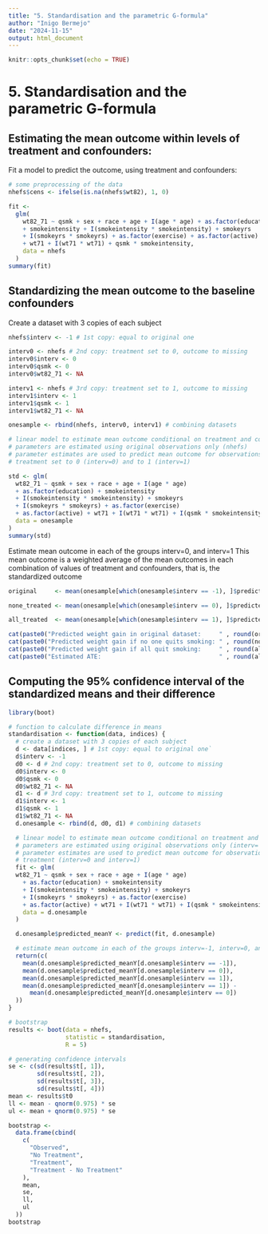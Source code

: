 ```yaml
---
title: "5. Standardisation and the parametric G-formula"
author: "Inigo Bermejo"
date: "2024-11-15"
output: html_document
---
```


```r
knitr::opts_chunk$set(echo = TRUE)
```

# 5. Standardisation and the parametric G-formula

## Estimating the mean outcome within levels of treatment and confounders:

Fit a model to predict the outcome, using treatment and confounders:

```r
# some preprocessing of the data
nhefs$cens <- ifelse(is.na(nhefs$wt82), 1, 0)

fit <-
  glm(
    wt82_71 ~ qsmk + sex + race + age + I(age * age) + as.factor(education)
    + smokeintensity + I(smokeintensity * smokeintensity) + smokeyrs
    + I(smokeyrs * smokeyrs) + as.factor(exercise) + as.factor(active)
    + wt71 + I(wt71 * wt71) + qsmk * smokeintensity,
    data = nhefs
  )
summary(fit)
```


## Standardizing the mean outcome to the baseline confounders

Create a dataset with 3 copies of each subject

```r

nhefs$interv <- -1 # 1st copy: equal to original one

interv0 <- nhefs # 2nd copy: treatment set to 0, outcome to missing
interv0$interv <- 0
interv0$qsmk <- 0
interv0$wt82_71 <- NA

interv1 <- nhefs # 3rd copy: treatment set to 1, outcome to missing
interv1$interv <- 1
interv1$qsmk <- 1
interv1$wt82_71 <- NA

onesample <- rbind(nhefs, interv0, interv1) # combining datasets

# linear model to estimate mean outcome conditional on treatment and confounders
# parameters are estimated using original observations only (nhefs)
# parameter estimates are used to predict mean outcome for observations with
# treatment set to 0 (interv=0) and to 1 (interv=1)

std <- glm(
  wt82_71 ~ qsmk + sex + race + age + I(age * age)
  + as.factor(education) + smokeintensity
  + I(smokeintensity * smokeintensity) + smokeyrs
  + I(smokeyrs * smokeyrs) + as.factor(exercise)
  + as.factor(active) + wt71 + I(wt71 * wt71) + I(qsmk * smokeintensity),
  data = onesample
)
summary(std)
```



Estimate mean outcome in each of the groups interv=0, and interv=1
This mean outcome is a weighted average of the mean outcomes in each combination
of values of treatment and confounders, that is, the standardized outcome
```r
original     <- mean(onesample[which(onesample$interv == -1), ]$predicted_meanY)

none_treated <- mean(onesample[which(onesample$interv == 0), ]$predicted_meanY)

all_treated  <- mean(onesample[which(onesample$interv == 1), ]$predicted_meanY)

cat(paste0("Predicted weight gain in original dataset:     " , round(original, 4), "\n"))
cat(paste0("Predicted weight gain if no one quits smoking: " , round(none_treated, 4), "\n"))
cat(paste0("Predicted weight gain if all quit smoking:     " , round(all_treated, 4), "\n"))
cat(paste0("Estimated ATE:                                 " , round(all_treated-none_treated, 4), "\n"))

```

## Computing the 95% confidence interval of the standardized means and their difference

```r
library(boot)

# function to calculate difference in means
standardisation <- function(data, indices) {
  # create a dataset with 3 copies of each subject
  d <- data[indices, ] # 1st copy: equal to original one`
  d$interv <- -1
  d0 <- d # 2nd copy: treatment set to 0, outcome to missing
  d0$interv <- 0
  d0$qsmk <- 0
  d0$wt82_71 <- NA
  d1 <- d # 3rd copy: treatment set to 1, outcome to missing
  d1$interv <- 1
  d1$qsmk <- 1
  d1$wt82_71 <- NA
  d.onesample <- rbind(d, d0, d1) # combining datasets

  # linear model to estimate mean outcome conditional on treatment and confounders
  # parameters are estimated using original observations only (interv= -1)
  # parameter estimates are used to predict mean outcome for observations with set
  # treatment (interv=0 and interv=1)
  fit <- glm(
  wt82_71 ~ qsmk + sex + race + age + I(age * age)
    + as.factor(education) + smokeintensity
    + I(smokeintensity * smokeintensity) + smokeyrs
    + I(smokeyrs * smokeyrs) + as.factor(exercise)
    + as.factor(active) + wt71 + I(wt71 * wt71) + I(qsmk * smokeintensity),
    data = d.onesample
  )

  d.onesample$predicted_meanY <- predict(fit, d.onesample)

  # estimate mean outcome in each of the groups interv=-1, interv=0, and interv=1
  return(c(
    mean(d.onesample$predicted_meanY[d.onesample$interv == -1]),
    mean(d.onesample$predicted_meanY[d.onesample$interv == 0]),
    mean(d.onesample$predicted_meanY[d.onesample$interv == 1]),
    mean(d.onesample$predicted_meanY[d.onesample$interv == 1]) -
      mean(d.onesample$predicted_meanY[d.onesample$interv == 0])
  ))
}

# bootstrap
results <- boot(data = nhefs,
                statistic = standardisation,
                R = 5)

# generating confidence intervals
se <- c(sd(results$t[, 1]),
        sd(results$t[, 2]),
        sd(results$t[, 3]),
        sd(results$t[, 4]))
mean <- results$t0
ll <- mean - qnorm(0.975) * se
ul <- mean + qnorm(0.975) * se

bootstrap <-
  data.frame(cbind(
    c(
      "Observed",
      "No Treatment",
      "Treatment",
      "Treatment - No Treatment"
    ),
    mean,
    se,
    ll,
    ul
  ))
bootstrap
```
